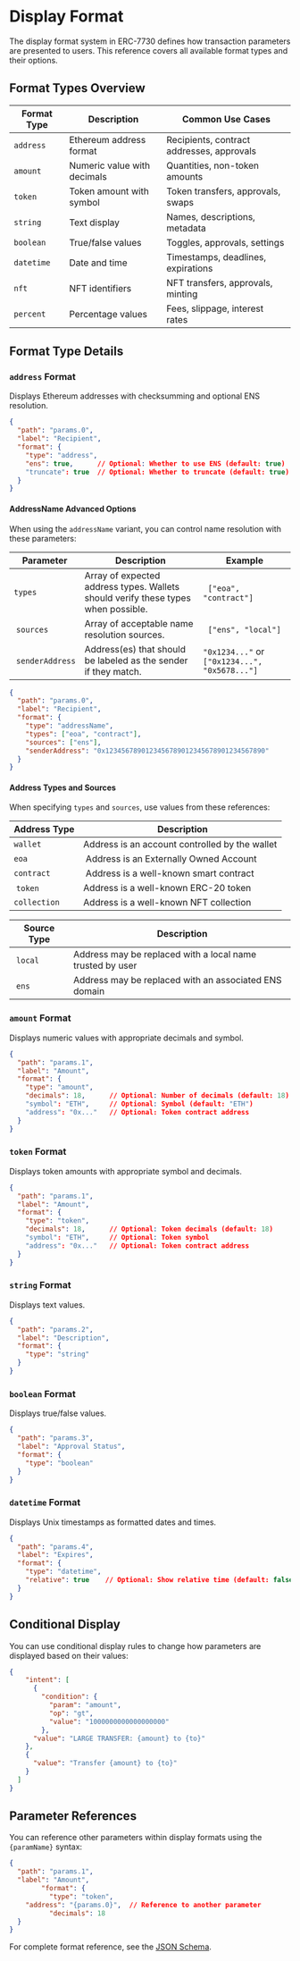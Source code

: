 # Display Format 

The display format system in ERC-7730 defines how transaction parameters are presented to users. This reference covers all available format types and their options.

## Format Types Overview

| Format Type |        Description          |              Common Use Cases             | 
| ----------- | --------------------------- | ----------------------------------------- |
| `address`   | Ethereum address format     | Recipients, contract addresses, approvals |
| `amount`    | Numeric value with decimals | Quantities, non-token amounts             |
| `token`     | Token amount with symbol    | Token transfers, approvals, swaps         |
| `string`    | Text display                | Names, descriptions, metadata             |
| `boolean`   | True/false values           | Toggles, approvals, settings              |
| `datetime`  | Date and time               | Timestamps, deadlines, expirations        |
| `nft`       | NFT identifiers	            | NFT transfers, approvals, minting         |
| `percent`   | Percentage values           | Fees, slippage, interest rates            |

## Format Type Details

### `address` Format

Displays Ethereum addresses with checksumming and optional ENS resolution.

```json
{
  "path": "params.0",
  "label": "Recipient",
  "format": {
    "type": "address",
    "ens": true,      // Optional: Whether to use ENS (default: true)
    "truncate": true  // Optional: Whether to truncate (default: true)
  }
}
```

#### AddressName Advanced Options

When using the `addressName` variant, you can control name resolution with these parameters:

| Parameter | Description | Example |
| --------- | ----------- | ------- |
| `types`   | Array of expected address types. Wallets should verify these types when possible. |  `["eoa", "contract"]`|
| `sources` | Array of acceptable name resolution sources.                                      |  `["ens", "local"]`   |
| `senderAddress`| Address(es) that should be labeled as the sender if they match.              | `"0x1234..."` or `["0x1234...", "0x5678..."]`|

```json
{
  "path": "params.0",
  "label": "Recipient",
  "format": {
    "type": "addressName",
    "types": ["eoa", "contract"],
    "sources": ["ens"],
    "senderAddress": "0x1234567890123456789012345678901234567890"
  }
}
```

#### Address Types and Sources

When specifying `types` and `sources`, use values from these references:

| Address Type |  Description |
| ------------ | ------------ |
| `wallet`     | Address is an account controlled by the wallet |
| `eoa`        | Address is an Externally Owned Account         |
| `contract`   | Address is a well-known smart contract         |
| `token`      | Address is a well-known ERC-20 token           |
| `collection` | Address is a well-known NFT collection         |

| Source Type |  Description |
| ------------ | ------------ |
| `local`      | Address may be replaced with a local name trusted by user |
| `ens`        | Address may be replaced with an associated ENS domain     |


### `amount` Format

Displays numeric values with appropriate decimals and symbol.

```json
{
  "path": "params.1",
  "label": "Amount",
  "format": {
    "type": "amount",
    "decimals": 18,      // Optional: Number of decimals (default: 18)
    "symbol": "ETH",     // Optional: Symbol (default: "ETH")
    "address": "0x..."   // Optional: Token contract address
  }
}
```

### `token` Format

Displays token amounts with appropriate symbol and decimals.

```json
{
  "path": "params.1",
  "label": "Amount",
  "format": {
    "type": "token",
    "decimals": 18,      // Optional: Token decimals (default: 18)
    "symbol": "ETH",     // Optional: Token symbol
    "address": "0x..."   // Optional: Token contract address
  }
}
```

### `string` Format

Displays text values.

```json
{
  "path": "params.2",
  "label": "Description",
  "format": {
    "type": "string"
  }
}
```

### `boolean` Format

Displays true/false values.

```json
{
  "path": "params.3",
  "label": "Approval Status",
  "format": {
    "type": "boolean"
  }
}
```
### `datetime` Format

Displays Unix timestamps as formatted dates and times.

```json
{
  "path": "params.4",
  "label": "Expires",
  "format": {
    "type": "datetime",
    "relative": true    // Optional: Show relative time (default: false)
  }
}
```

## Conditional Display

You can use conditional display rules to change how parameters are displayed based on their values:

```json
{
    "intent": [
      {
        "condition": {
          "param": "amount",
          "op": "gt",
          "value": "1000000000000000000"
        },
      "value": "LARGE TRANSFER: {amount} to {to}"
    },
    {
      "value": "Transfer {amount} to {to}"
    }
  ]
}
```

## Parameter References

You can reference other parameters within display formats using the `{paramName}` syntax:

```json
{
  "path": "params.1",
  "label": "Amount",
        "format": {
          "type": "token",
    "address": "{params.0}",  // Reference to another parameter
          "decimals": 18
  }
}
```

For complete format reference, see the [JSON Schema](https://eips.ethereum.org/assets/eip-7730/erc7730-v1.schema.json).
